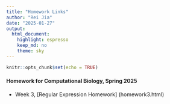 ```yaml
---
title: "Homework Links"
author: "Rei Jia"
date: "2025-01-27"
output:
  html_document:
    highlight: espresso
    keep_md: no 
    theme: sky
---
```


```r
knitr::opts_chunk$set(echo = TRUE)
```
#### Homework for Computational Biology, Spring 2025

- Week 3, [Regular Expression Homework] (homework3.html)

